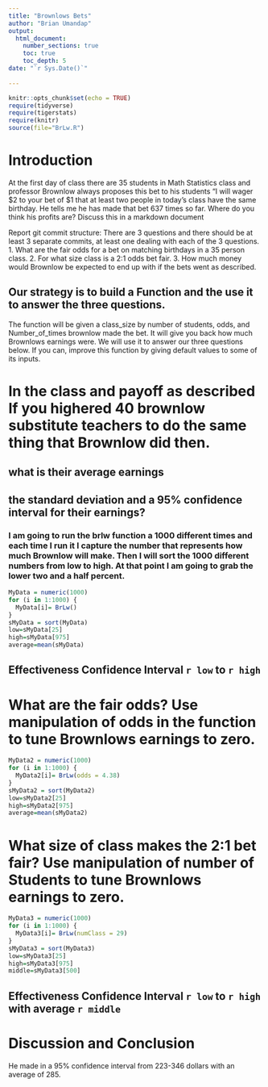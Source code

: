```yaml
---
title: "Brownlows Bets"
author: "Brian Umandap"
output: 
  html_document:
    number_sections: true
    toc: true
    toc_depth: 5
date: "`r Sys.Date()`"    
    
---
```

```r
knitr::opts_chunk$set(echo = TRUE)
require(tidyverse)
require(tigerstats)
require(knitr)
source(file="BrLw.R")
```


<!-- We recommend you use git branches -- create a separate branch for each major section i.e. Introduction, Methods, Results, Inferential Results, and Discussion and Conclusions - leave the YAML block untouched until the final merge where you put in your own name !-->

# Introduction

<!--In this section you explain what you are trying to show.  Where did the data come from?  What is the research or other question you are trying to answer?!-->

 At the first day of class there are 35 students in Math Statistics class and professor Brownlow always proposes this bet to his students "I will wager $2 to your bet of $1 that at least two people in today's class have  the same birthday.  He tells me he has made that bet 637 times so far. Where do you think his profits are? Discuss this in a markdown document
 
Report git commit structure:
There are 3 questions and there should be at least 3 separate commits, at least one dealing with each of the 3 questions.
1. What are the fair odds for a bet on matching birthdays in a 35 person class.
2. For what size class is a 2:1 odds bet fair.
3. How much money would Brownlow be expected to end up with if the bets went as described.

## Our strategy is to build a Function and the use it to answer the three questions. 

The function will be given a class_size by number of students, odds, and Number_of_times brownlow made the bet.  It will give you back how much Brownlows earnings were. We will use it to answer our three questions below. If you can, improve this function by giving default values to some of its inputs. 

# In the class and payoff as described  If you highered 40 brownlow substitute teachers to do the same thing that Brownlow did then.
## what is their average earnings
## the standard deviation and a 95% confidence interval for their earnings?
  
<!--Explain and display your method of coming up with a 95% confidence interval of  professor Brownlows winnings (or losings)-->

### I am going to run the brlw function a 1000 different times and each time I run it I capture the number that represents how much Brownlow will make. Then I will sort the 1000 different numbers from low to high. At that point I am going to grab the lower two and a half percent.
```r
MyData = numeric(1000)
for (i in 1:1000) {
  MyData[i]= BrLw()
}
sMyData = sort(MyData) 
low=sMyData[25]
high=sMyData[975]
average=mean(sMyData)
```

## Effectiveness Confidence Interval `r low`  to `r high`

# What are the fair odds? Use manipulation of odds in the function to tune Brownlows earnings to zero. 
```r
MyData2 = numeric(1000)
for (i in 1:1000) {
  MyData2[i]= BrLw(odds = 4.38)
}
sMyData2 = sort(MyData2) 
low=sMyData2[25]
high=sMyData2[975]
average=mean(sMyData2)
```

<!--Decide on your methods:  In this section explain the approach you will take to attack the issue --- how will you decide on a likely estimate of professor Brownlow's earnings or losses after 637 bets. Also explain how you construct a 95% confidence interval about your estimate of his winnings !-->




# What size of class makes the 2:1 bet fair?  Use manipulation of number of Students to tune Brownlows earnings to zero.
```r
MyData3 = numeric(1000)
for (i in 1:1000) {
  MyData3[i]= BrLw(numClass = 29)
}
sMyData3 = sort(MyData3) 
low=sMyData3[25]
high=sMyData3[975]
middle=sMyData3[500]
```


## Effectiveness Confidence Interval `r low`  to `r high` with average `r middle`

<!--Explain and display the results of your method of coming up with the estimate of professor Brownlows betting profits!-->






# Discussion and Conclusion

<!--Discussion and conclusion here.  If professor Brownlow is consistantly making or losing money how could he change his payout so that his profits center on zero?  Also discuss what size his class should be in order to have his current scheme balance at zero profit.!-->
He made in a 95% confidence interval from 223-346 dollars with an average of 285.
